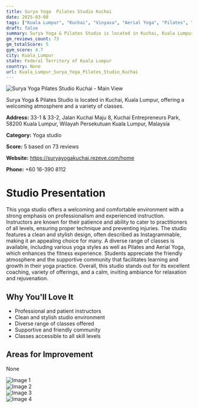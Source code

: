 ```yaml
---
title: Surya Yoga  Pilates Studio Kuchai
date: 2025-03-08
tags: ["Kuala Lumpur", "Kuchai", "Vinyasa", "Aerial Yoga", "Pilates", "atmosphere", "cleanliness", "Kuala Lumpur"]  
draft: false
summary: Surya Yoga & Pilates Studio is located in Kuchai, Kuala Lumpur, offering a welcoming atmosphere and a variety of classes.
gm_reviews_count: 73
gm_totalScore: 5
gym_score: 4.7
city: Kuala_Lumpur
state: Federal Territory of Kuala Lumpur
country: None
url: Kuala_Lumpur_Surya_Yoga_Pilates_Studio_Kuchai
---
```


<div className="aspect-[16/9] relative my-8">
  <img 
    src="https://lh5.googleusercontent.com/p/AF1QipMx4qDSb1bTSbC_FGFqszUySpcwGRwXa-gfGH-C=w1920-h1080-k-no"
    alt="Surya Yoga  Pilates Studio Kuchai - Main View"
    className="object-cover absolute inset-0 w-full h-full rounded-lg"
  />
</div>

Surya Yoga & Pilates Studio is located in Kuchai, Kuala Lumpur, offering a welcoming atmosphere and a variety of classes.

**Address:** 33-1 & 33-2, Jalan Kuchai Maju 8, Kuchai Entrepreneurs Park, 58200 Kuala Lumpur, Wilayah Persekutuan Kuala Lumpur, Malaysia

**Category:** Yoga studio

**Score:** 5 based on 73 reviews

**Website:** https://suryayogakuchai.rezeve.com/home

**Phone:** +60 16-390 8112

# Studio Presentation

This yoga studio offers a welcoming and comfortable environment with a strong emphasis on professionalism and experienced instruction. Instructors are known for their patience and ability to cater to practitioners of all levels, ensuring proper technique and preventing injuries. The studio features a clean and stylish design, often described as Instagrammable, making it an appealing choice for many. A diverse range of classes is available, including various yoga styles as well as Pilates and Aerial Yoga, which enhances the fitness experience. Students appreciate the friendly atmosphere and the supportive community that facilitates learning and growth in their yoga practice. Overall, this studio stands out for its excellent coaching, variety of offerings, and a calm, inviting ambiance for relaxation and rejuvenation.

## Why You'll Love It

- Professional and patient instructors
- Clean and stylish studio environment
- Diverse range of classes offered
- Supportive and friendly community
- Classes accessible to all skill levels

## Areas for Improvement

None

<div className="grid grid-cols-1 xl:grid-cols-2 gap-4 my-8">
<div className="aspect-[4/3] relative"><img src="https://lh5.googleusercontent.com/p/AF1QipMjB4ItHUOZg9mTe8_PYFSJpSz8p8cLR57qX3mx=w1920-h1080-k-no" alt="Image 1" className="object-cover absolute inset-0 w-full h-full rounded-lg" /></div>
<div className="aspect-[4/3] relative"><img src="https://lh5.googleusercontent.com/p/AF1QipObkhjpU-NA90VnOpNAjaVCZX0e1J5_WtJpMWDf=w1920-h1080-k-no" alt="Image 2" className="object-cover absolute inset-0 w-full h-full rounded-lg" /></div>
<div className="aspect-[4/3] relative"><img src="https://lh5.googleusercontent.com/p/AF1QipPnRC0UNCJwyuLF0-ieAx20J1g7wmzqJ9tt_ppN=w1920-h1080-k-no" alt="Image 3" className="object-cover absolute inset-0 w-full h-full rounded-lg" /></div>
<div className="aspect-[4/3] relative"><img src="https://lh5.googleusercontent.com/p/AF1QipNR90b7LxcllX03gkc-IC4q1ynxZRBP7EhOTDbR=w1920-h1080-k-no" alt="Image 4" className="object-cover absolute inset-0 w-full h-full rounded-lg" /></div>
</div>